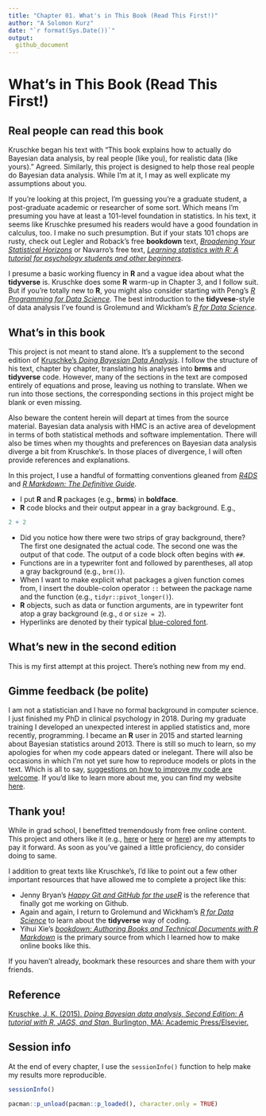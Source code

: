 ```yaml
---
title: "Chapter 01. What's in This Book (Read This First!)"
author: "A Solomon Kurz"
date: "`r format(Sys.Date())`"
output:
  github_document
---
```


# What's in This Book (Read This First!)

## Real people can read this book

Kruschke began his text with "This book explains how to actually do Bayesian data analysis, by real people (like you), for realistic data (like yours)." Agreed. Similarly, this project is designed to help those real people do Bayesian data analysis. While I'm at it, I may as well explicate my assumptions about you.

If you're looking at this project, I'm guessing you’re a graduate student, a post-graduate academic or researcher of some sort. Which means I'm presuming you have at least a 101-level foundation in statistics. In his text, it seems like Kruschke presumed his readers would have a good foundation in calculus, too. I make no such presumption. But if your stats 101 chops are rusty, check out Legler and Roback's free **bookdown** text, [*Broadening Your Statistical Horizons*](https://bookdown.org/roback/bookdown-bysh/) or Navarro's free text, [*Learning statistics with R: A tutorial for psychology students and other beginners*](https://learningstatisticswithr.com/).

I presume a basic working fluency in **R** and a vague idea about what the **tidyverse** is. Kruschke does some **R** warm-up in Chapter 3, and I follow suit. But if you're totally new to **R**, you might also consider starting with Peng's [*R Programming for Data Science*](https://bookdown.org/rdpeng/rprogdatascience/). The best introduction to the **tidyvese**-style of data analysis I've found is Grolemund and Wickham's [*R for Data Science*](http://r4ds.had.co.nz).

## What's in this book

This project is not meant to stand alone. It's a supplement to the second edition of [Kruschke's *Doing Bayesian Data Analysis*](https://sites.google.com/site/doingbayesiandataanalysis/). I follow the structure of his text, chapter by chapter, translating his analyses into **brms** and **tidyverse** code. However, many of the sections in the text are composed entirely of equations and prose, leaving us nothing to translate. When we run into those sections, the corresponding sections in this project might be blank or even missing.

Also beware the content herein will depart at times from the source material. Bayesian data analysis with HMC is an active area of development in terms of both statistical methods and software implementation. There will also be times when my thoughts and preferences on Bayesian data analysis diverge a bit from Kruschke's. In those places of divergence, I will often provide references and explanations.

In this project, I use a handful of formatting conventions gleaned from [*R4DS*](http://r4ds.had.co.nz/introduction.html#running-r-code) and [*R Markdown: The Definitive Guide*](https://bookdown.org/yihui/rmarkdown/software-info.html). 

* I put **R** and **R** packages (e.g., **brms**) in **boldface**.
* **R** code blocks and their output appear in a gray background. E.g., 

```r
2 + 2
```

* Did you notice how there were two strips of gray background, there? The first one designated the actual code. The second one was the output of that code. The output of a code block often begins with `##`.
* Functions are in a typewriter font and followed by parentheses, all atop a gray background (e.g., `brm()`).
* When I want to make explicit what packages a given function comes from, I insert the double-colon operator `::` between the package name and the function (e.g., `tidyr::pivot_longer()`).
* **R** objects, such as data or function arguments, are in typewriter font atop a gray background (e.g., `d` or `size = 2`).
* Hyperlinks are denoted by their typical [blue-colored font](https://rmarkdown.rstudio.com/authoring_basics.html).

## What's new in the second edition

This is my first attempt at this project. There's nothing new from my end.

## Gimme feedback (be polite)

I am not a statistician and I have no formal background in computer science. I just finished my PhD in clinical psychology in 2018. During my graduate training I developed an unexpected interest in applied statistics and, more recently, programming. I became an **R** user in 2015 and started learning about Bayesian statistics around 2013. There is still so much to learn, so my apologies for when my code appears dated or inelegant. There will also be occasions in which I'm not yet sure how to reproduce models or plots in the text. Which is all to say, [suggestions on how to improve my code are welcome](https://github.com/ASKurz/Doing-Bayesian-Data-Analysis-in-brms-and-the-tidyverse/issues). If you'd like to learn more about me, you can find my website [here](https://solomonkurz.netlify.com/).

## Thank you!

While in grad school, I benefitted tremendously from free online content. This project and others like it (e.g., [here](https://bookdown.org/connect/#/apps/1850/access) or [here](https://solomonkurz.netlify.com/post/robust-linear-regression-with-the-robust-student-s-t-distribution/) or [here](https://solomonkurz.netlify.com/post/stein-s-paradox-and-what-partial-pooling-can-do-for-you/)) are my attempts to pay it forward. As soon as you've gained a little proficiency, do consider doing to same. 

I addition to great texts like Kruschke's, I'd like to point out a few other important resources that have allowed me to complete a project like this:

* Jenny Bryan's [*Happy Git and GitHub for the useR*](https://happygitwithr.com) is the reference that finally got me working on Github.
* Again and again, I return to Grolemund and Wickham's [*R for Data Science*](https://r4ds.had.co.nz) to learn about the **tidyverse** way of coding.
* Yihui Xie's [*bookdown: Authoring Books and Technical Documents with R Markdown*](https://bookdown.org/yihui/bookdown/) is the primary source from which I learned how to make online books like this.

If you haven't already, bookmark these resources and share them with your friends.

## Reference {-}

[Kruschke, J. K. (2015). *Doing Bayesian data analysis, Second Edition: A tutorial with R, JAGS, and Stan.* Burlington, MA: Academic Press/Elsevier.](https://sites.google.com/site/doingbayesiandataanalysis/)

## Session info {-}

At the end of every chapter, I use the `sessionInfo()` function to help make my results more reproducible.

```r
sessionInfo()
```

```r
pacman::p_unload(pacman::p_loaded(), character.only = TRUE)
```

